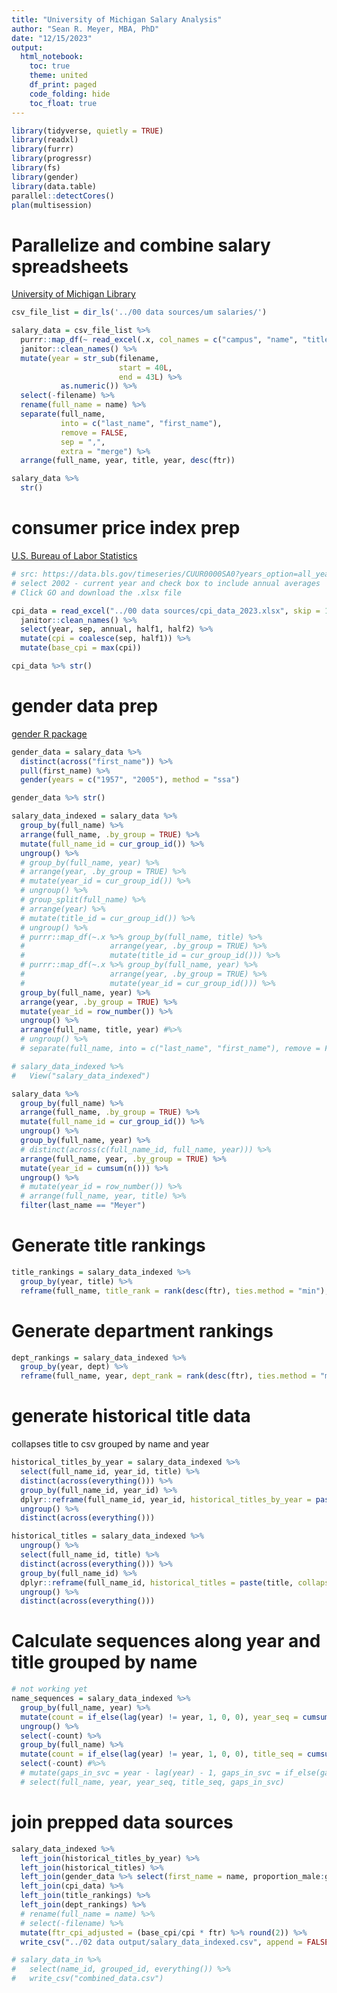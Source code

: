 ```yaml
---
title: "University of Michigan Salary Analysis"
author: "Sean R. Meyer, MBA, PhD"
date: "12/15/2023"
output: 
  html_notebook:
    toc: true
    theme: united
    df_print: paged
    code_folding: hide
    toc_float: true
---
```



```r
library(tidyverse, quietly = TRUE)
library(readxl)
library(furrr)
library(progressr)
library(fs)
library(gender)
library(data.table)
parallel::detectCores()
plan(multisession)
```

# Parallelize and combine salary spreadsheets

[University of Michigan Library](https://quod.lib.umich.edu/e/errwpc/public/3/3/1/3314612.html)

```r
csv_file_list = dir_ls('../00 data sources/um salaries/')

salary_data = csv_file_list %>%
  purrr::map_df(~ read_excel(.x, col_names = c("campus", "name", "title", "dept", "ftr", "basis", "fraction", "gen_fund"), skip = 1), .id = "filename") %>% 
  janitor::clean_names() %>% 
  mutate(year = str_sub(filename, 
                        start = 40L, 
                        end = 43L) %>% 
           as.numeric()) %>% 
  select(-filename) %>% 
  rename(full_name = name) %>% 
  separate(full_name, 
           into = c("last_name", "first_name"), 
           remove = FALSE, 
           sep = ",", 
           extra = "merge") %>% 
  arrange(full_name, year, title, year, desc(ftr))

salary_data %>% 
  str()
```

# consumer price index prep

[U.S. Bureau of Labor Statistics](https://data.bls.gov/timeseries/CUUR0000SA0?years_option=all_years)

```r
# src: https://data.bls.gov/timeseries/CUUR0000SA0?years_option=all_years
# select 2002 - current year and check box to include annual averages
# Click GO and download the .xlsx file

cpi_data = read_excel("../00 data sources/cpi_data_2023.xlsx", skip = 10) %>% 
  janitor::clean_names() %>% 
  select(year, sep, annual, half1, half2) %>% 
  mutate(cpi = coalesce(sep, half1)) %>%  
  mutate(base_cpi = max(cpi))

cpi_data %>% str()
```

# gender data prep

[gender R package](https://github.com/lmullen/gender)

```r
gender_data = salary_data %>% 
  distinct(across("first_name")) %>% 
  pull(first_name) %>% 
  gender(years = c("1957", "2005"), method = "ssa")

gender_data %>% str()
```

```r
salary_data_indexed = salary_data %>% 
  group_by(full_name) %>%
  arrange(full_name, .by_group = TRUE) %>% 
  mutate(full_name_id = cur_group_id()) %>% 
  ungroup() %>%
  # group_by(full_name, year) %>% 
  # arrange(year, .by_group = TRUE) %>% 
  # mutate(year_id = cur_group_id()) %>% 
  # ungroup() %>% 
  # group_split(full_name) %>%
  # arrange(year) %>%
  # mutate(title_id = cur_group_id()) %>%
  # ungroup() %>%
  # purrr::map_df(~.x %>% group_by(full_name, title) %>% 
  #                   arrange(year, .by_group = TRUE) %>% 
  #                   mutate(title_id = cur_group_id())) %>% 
  # purrr::map_df(~.x %>% group_by(full_name, year) %>%
  #                   arrange(year, .by_group = TRUE) %>%
  #                   mutate(year_id = cur_group_id())) %>%
  group_by(full_name, year) %>%
  arrange(year, .by_group = TRUE) %>%
  mutate(year_id = row_number()) %>% 
  ungroup() %>% 
  arrange(full_name, title, year) #%>% 
  # ungroup() %>% 
  # separate(full_name, into = c("last_name", "first_name"), remove = FALSE)

# salary_data_indexed %>%
#   View("salary_data_indexed")
```

```r
salary_data %>% 
  group_by(full_name) %>%
  arrange(full_name, .by_group = TRUE) %>% 
  mutate(full_name_id = cur_group_id()) %>% 
  ungroup() %>%
  group_by(full_name, year) %>%
  # distinct(across(c(full_name_id, full_name, year))) %>% 
  arrange(full_name, year, .by_group = TRUE) %>%
  mutate(year_id = cumsum(n())) %>% 
  ungroup() %>% 
  # mutate(year_id = row_number()) %>% 
  # arrange(full_name, year, title) %>% 
  filter(last_name == "Meyer")
```

# Generate title rankings

```r
title_rankings = salary_data_indexed %>% 
  group_by(year, title) %>% 
  reframe(full_name, title_rank = rank(desc(ftr), ties.method = "min"), title_count = n())
```

# Generate department rankings

```r
dept_rankings = salary_data_indexed %>% 
  group_by(year, dept) %>% 
  reframe(full_name, year, dept_rank = rank(desc(ftr), ties.method = "min"), dept_count = n())
```

# generate historical title data

collapses title to csv grouped by name and year

```r
historical_titles_by_year = salary_data_indexed %>% 
  select(full_name_id, year_id, title) %>% 
  distinct(across(everything())) %>% 
  group_by(full_name_id, year_id) %>% 
  dplyr::reframe(full_name_id, year_id, historical_titles_by_year = paste(c(title, year_id), collapse = "; ")) %>% 
  ungroup() %>% 
  distinct(across(everything()))

historical_titles = salary_data_indexed %>% 
  ungroup() %>% 
  select(full_name_id, title) %>% 
  distinct(across(everything())) %>% 
  group_by(full_name_id) %>% 
  dplyr::reframe(full_name_id, historical_titles = paste(title, collapse = "; ")) %>% 
  ungroup() %>% 
  distinct(across(everything()))
```

# Calculate sequences along year and title grouped by name

```r

# not working yet
name_sequences = salary_data_indexed %>% 
  group_by(full_name, year) %>% 
  mutate(count = if_else(lag(year) != year, 1, 0, 0), year_seq = cumsum(count)) %>%
  ungroup() %>%
  select(-count) %>%
  group_by(full_name) %>% 
  mutate(count = if_else(lag(year) != year, 1, 0, 0), title_seq = cumsum(count)) %>% 
  select(-count) #%>% 
  # mutate(gaps_in_svc = year - lag(year) - 1, gaps_in_svc = if_else(gaps_in_svc > 0, gaps_in_svc, 0, 0)) %>% 
  # select(full_name, year, year_seq, title_seq, gaps_in_svc)
```

# join prepped data sources

```r

salary_data_indexed %>% 
  left_join(historical_titles_by_year) %>% 
  left_join(historical_titles) %>% 
  left_join(gender_data %>% select(first_name = name, proportion_male:gender)) %>% 
  left_join(cpi_data) %>% 
  left_join(title_rankings) %>% 
  left_join(dept_rankings) %>% 
  # rename(full_name = name) %>% 
  # select(-filename) %>% 
  mutate(ftr_cpi_adjusted = (base_cpi/cpi * ftr) %>% round(2)) %>% 
  write_csv("../02 data output/salary_data_indexed.csv", append = FALSE)

# salary_data_in %>% 
#   select(name_id, grouped_id, everything()) %>% 
#   write_csv("combined_data.csv")
```
